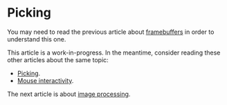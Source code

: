 # Picking

You may need to read the previous article about [framebuffers](/a/webgl/framebuffers) in order to understand this one.

This article is a work-in-progress. In the meantime, consider reading these other articles about the same topic:

- [Picking](https://webgl2fundamentals.org/webgl/lessons/webgl-picking.html).
- [Mouse interactivity](https://xem.github.io/articles/webgl-guide-part-2.html#1b).

The next article is about [image processing](/a/webgl/image-processing).
